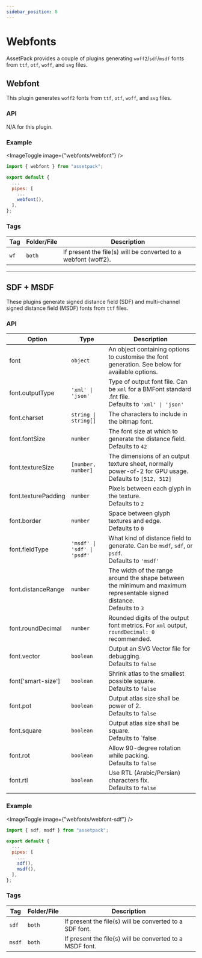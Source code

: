 ```yaml
---
sidebar_position: 8
---
```



# Webfonts

AssetPack provides a couple of plugins generating `woff2`/`sdf`/`msdf` fonts from `ttf`, `otf`, `woff`, and `svg` files.

## Webfont

This plugin generates `woff2` fonts from `ttf`, `otf`, `woff`, and `svg` files.

### API

N/A for this plugin.

### Example

<ImageToggle image={"webfonts/webfont"} />

```js
import { webfont } from "assetpack";

export default {
  ...
  pipes: [
    ...
    webfont(),
  ],
};
```

### Tags

| Tag  | Folder/File | Description                                                    |
| ---- | ----------- | -------------------------------------------------------------- |
| `wf` | `both`      | If present the file(s) will be converted to a webfont (woff2). |

---

## SDF + MSDF

These plugins generate signed distance field (SDF) and multi-channel signed distance field (MSDF) fonts from `ttf` files.

### API

| Option              | Type                        | Description                                                                                                                 |
| ------------------- | --------------------------- | --------------------------------------------------------------------------------------------------------------------------- |
| font                | `object`                    | An object containing options to customise the font generation. See below for available options.                             |
| font.outputType     | `'xml' \| 'json'`           | Type of output font file. Can be `xml` for a BMFont standard .fnt file.<br />Defaults to `'xml' \| 'json'`                  |
| font.charset        | `string \| string[]`        | The characters to include in the bitmap font.                                                                               |
| font.fontSize       | `number`                    | The font size at which to generate the distance field.<br />Defaults to `42`                                                |
| font.textureSize    | `[number, number]`          | The dimensions of an output texture sheet, normally power-of-2 for GPU usage.<br />Defaults to `[512, 512]`                 |
| font.texturePadding | `number`                    | Pixels between each glyph in the texture.<br />Defaults to `2`                                                              |
| font.border         | `number`                    | Space between glyph textures and edge.<br />Defaults to `0`                                                                 |
| font.fieldType      | `'msdf' \| 'sdf' \| 'psdf'` | What kind of distance field to generate. Can be `msdf`, `sdf`, or `psdf`.<br />Defaults to `'msdf'`                         |
| font.distanceRange  | `number`                    | The width of the range around the shape between the minimum and maximum representable signed distance.<br />Defaults to `3` |
| font.roundDecimal   | `number`                    | Rounded digits of the output font metrics. For `xml` output, `roundDecimal: 0` recommended.                                 |
| font.vector         | `boolean`                   | Output an SVG Vector file for debugging.<br />Defaults to `false`                                                           |
| font\['smart-size'\] | `boolean`                   | Shrink atlas to the smallest possible square.<br />Defaults to `false`                                                      |
| font.pot            | `boolean`                   | Output atlas size shall be power of 2.<br />Defaults to `false`                                                             |
| font.square         | `boolean`                   | Output atlas size shall be square.<br />Defaults to `false                                                                  |
| font.rot            | `boolean`                   | Allow 90-degree rotation while packing.<br />Defaults to `false`                                                            |
| font.rtl            | `boolean`                   | Use RTL (Arabic/Persian) characters fix.<br />Defaults to `false`                                                           |


### Example

<ImageToggle image={"webfonts/webfont-sdf"} />

```js
import { sdf, msdf } from "assetpack";

export default {
  ...
  pipes: [
    ...
    sdf(),
    msdf(),
  ],
};
```

### Tags

| Tag    | Folder/File | Description                                                    |
| ------ | ----------- | -------------------------------------------------------------- |
| `sdf`  | `both`      | If present the file(s) will be converted to a SDF font.        |
| `msdf` | `both`      | If present the file(s) will be converted to a MSDF font.       |
